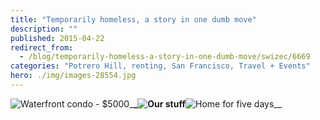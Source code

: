 ```yaml
---
title: "Temporarily homeless, a story in one dumb move"
description: ""
published: 2015-04-22
redirect_from:
  - /blog/temporarily-homeless-a-story-in-one-dumb-move/swizec/6669
categories: "Potrero Hill, renting, San Francisco, Travel + Events"
hero: ./img/images-28554.jpg
---
```


![Waterfront condo - $5000](./img/images-28554.jpg "Waterfront condo - $5000")![]()![]()![]()\_**\_![]()![Our stuff](./img/images-28555.png "Our stuff")**![Home for five days](./img/images-28556.jpg "Home for five days")![]()\_\_![]()![]()
